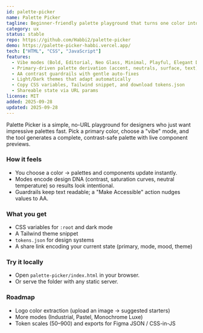 ```yaml
---
id: palette-picker
name: Palette Picker
tagline: Beginner-friendly palette playground that turns one color into an impressive, accessible UI palette.
category: ux
status: stable
repo: https://github.com/Habbi2/palette-picker
demo: https://palette-picker-habbi.vercel.app/
tech: ["HTML", "CSS", "JavaScript"]
features:
  - Vibe modes (Bold, Editorial, Neo Glass, Minimal, Playful, Elegant Dark)
  - Primary-driven palette derivation (accent, neutrals, surface, text)
  - AA contrast guardrails with gentle auto-fixes
  - Light/Dark themes that adapt automatically
  - Copy CSS variables, Tailwind snippet, and download tokens.json
  - Shareable state via URL params
license: MIT
added: 2025-09-28
updated: 2025-09-28
---
```


Palette Picker is a simple, no-URL playground for designers who just want impressive palettes fast. Pick a primary color, choose a "vibe" mode, and the tool generates a complete, contrast-safe palette with live component previews.

### How it feels
- You choose a color → palettes and components update instantly.
- Modes encode design DNA (contrast, saturation curves, neutral temperature) so results look intentional.
- Guardrails keep text readable; a "Make Accessible" action nudges values to AA.

### What you get
- CSS variables for `:root` and dark mode
- A Tailwind theme snippet
- `tokens.json` for design systems
- A share link encoding your current state (primary, mode, mood, theme)

### Try it locally
- Open `palette-picker/index.html` in your browser.
- Or serve the folder with any static server.

### Roadmap
- Logo color extraction (upload an image → suggested starters)
- More modes (Industrial, Pastel, Monochrome Luxe)
- Token scales (50–900) and exports for Figma JSON / CSS-in-JS
